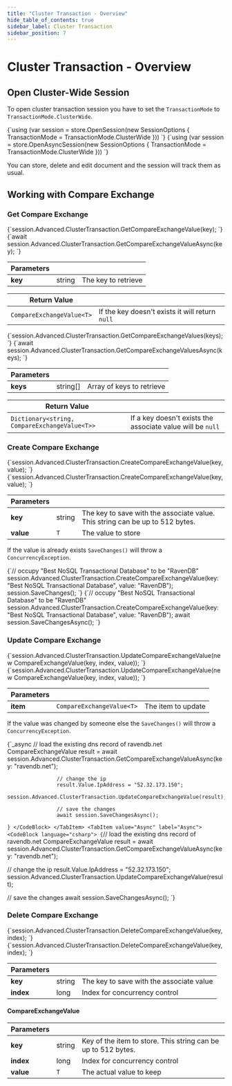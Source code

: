 ```yaml
---
title: "Cluster Transaction - Overview"
hide_table_of_contents: true
sidebar_label: Cluster Transaction
sidebar_position: 7
---
```



# Cluster Transaction - Overview

## Open Cluster-Wide Session

To open cluster transaction session you have to set the `TransactionMode` to `TransactionMode.ClusterWide`.

<Tabs groupId='languageSyntax'>
<TabItem value="Sync" label="Sync">
<CodeBlock language="csharp">
{`using (var session = store.OpenSession(new SessionOptions
{
    TransactionMode = TransactionMode.ClusterWide
}))
`}
</CodeBlock>
</TabItem>
<TabItem value="Async" label="Async">
<CodeBlock language="csharp">
{`using (var session = store.OpenAsyncSession(new SessionOptions
{
    TransactionMode = TransactionMode.ClusterWide
}))
`}
</CodeBlock>
</TabItem>
</Tabs>

You can store, delete and edit document and the session will track them as usual.

## Working with Compare Exchange


### Get Compare Exchange

<Tabs groupId='languageSyntax'>
<TabItem value="Sync" label="Sync">
<CodeBlock language="csharp">
{`session.Advanced.ClusterTransaction.GetCompareExchangeValue<T>(key);
`}
</CodeBlock>
</TabItem>
<TabItem value="Async" label="Async">
<CodeBlock language="csharp">
{`await session.Advanced.ClusterTransaction.GetCompareExchangeValueAsync<T>(key);
`}
</CodeBlock>
</TabItem>
</Tabs>

| Parameters | | |
| ------------- | ------------- | ----- |
| **key** | string | The key to retrieve |

| Return Value | |
| ------------- | ----- |
| `CompareExchangeValue<T>`| If the key doesn't exists it will return `null` |

<Tabs groupId='languageSyntax'>
<TabItem value="Sync" label="Sync">
<CodeBlock language="csharp">
{`session.Advanced.ClusterTransaction.GetCompareExchangeValues<T>(keys);
`}
</CodeBlock>
</TabItem>
<TabItem value="Async" label="Async">
<CodeBlock language="csharp">
{`await session.Advanced.ClusterTransaction.GetCompareExchangeValuesAsync<T>(keys);
`}
</CodeBlock>
</TabItem>
</Tabs>

| Parameters | | |
| ------------- | ------------- | ----- |
| **keys** | string[] | Array of keys to retrieve |

| Return Value | |
| ------------- | ----- |
| `Dictionary<string, CompareExchangeValue<T>>` | If a key doesn't exists the associate value will be `null` |

### Create Compare Exchange

<Tabs groupId='languageSyntax'>
<TabItem value="Sync" label="Sync">
<CodeBlock language="csharp">
{`session.Advanced.ClusterTransaction.CreateCompareExchangeValue(key, value);
`}
</CodeBlock>
</TabItem>
<TabItem value="Async" label="Async">
<CodeBlock language="csharp">
{`session.Advanced.ClusterTransaction.CreateCompareExchangeValue(key, value);
`}
</CodeBlock>
</TabItem>
</Tabs>

| Parameters | | |
| ------------- | ------------- | ----- |
| **key** | string | The key to save with the associate value. This string can be up to 512 bytes. |
| **value** | `T` | The value to store |

If the value is already exists `SaveChanges()` will throw a `ConcurrencyException`.

<Tabs groupId='languageSyntax'>
<TabItem value="Sync" label="Sync">
<CodeBlock language="csharp">
{`// occupy "Best NoSQL Transactional Database" to be "RavenDB"
session.Advanced.ClusterTransaction.CreateCompareExchangeValue(key: "Best NoSQL Transactional Database", value: "RavenDB");
session.SaveChanges();
`}
</CodeBlock>
</TabItem>
<TabItem value="Async" label="Async">
<CodeBlock language="csharp">
{`// occupy "Best NoSQL Transactional Database" to be "RavenDB"
session.Advanced.ClusterTransaction.CreateCompareExchangeValue(key: "Best NoSQL Transactional Database", value: "RavenDB");
await session.SaveChangesAsync();
`}
</CodeBlock>
</TabItem>
</Tabs>

### Update Compare Exchange

<Tabs groupId='languageSyntax'>
<TabItem value="Sync" label="Sync">
<CodeBlock language="csharp">
{`session.Advanced.ClusterTransaction.UpdateCompareExchangeValue(new CompareExchangeValue<T>(key, index, value));
`}
</CodeBlock>
</TabItem>
<TabItem value="Async" label="Async">
<CodeBlock language="csharp">
{`session.Advanced.ClusterTransaction.UpdateCompareExchangeValue(new CompareExchangeValue<T>(key, index, value));
`}
</CodeBlock>
</TabItem>
</Tabs>

| Parameters | | |
| ------------- | ------------- | ----- |
| **item** | `CompareExchangeValue<T>` | The item to update |

If the value was changed by someone else the `SaveChanges()` will throw a `ConcurrencyException`.

<Tabs groupId='languageSyntax'>
<TabItem value="Sync" label="Sync">
<CodeBlock language="csharp">
{`_async
                    // load the existing dns record of ravendb.net
                    CompareExchangeValue<DNS> result = await session.Advanced.ClusterTransaction.GetCompareExchangeValueAsync<DNS>(key: "ravendb.net");

                    // change the ip
                    result.Value.IpAddress = "52.32.173.150";
                    session.Advanced.ClusterTransaction.UpdateCompareExchangeValue(result);
                    
                    // save the changes
                    await session.SaveChangesAsync();
`}
</CodeBlock>
</TabItem>
<TabItem value="Async" label="Async">
<CodeBlock language="csharp">
{`// load the existing dns record of ravendb.net
CompareExchangeValue<DNS> result = await session.Advanced.ClusterTransaction.GetCompareExchangeValueAsync<DNS>(key: "ravendb.net");

// change the ip
result.Value.IpAddress = "52.32.173.150";
session.Advanced.ClusterTransaction.UpdateCompareExchangeValue(result);

// save the changes
await session.SaveChangesAsync();
`}
</CodeBlock>
</TabItem>
</Tabs>

### Delete Compare Exchange

<Tabs groupId='languageSyntax'>
<TabItem value="Sync" label="Sync">
<CodeBlock language="csharp">
{`session.Advanced.ClusterTransaction.DeleteCompareExchangeValue(key, index);
`}
</CodeBlock>
</TabItem>
<TabItem value="Async" label="Async">
<CodeBlock language="csharp">
{`session.Advanced.ClusterTransaction.DeleteCompareExchangeValue(key, index);
`}
</CodeBlock>
</TabItem>
</Tabs>

| Parameters | | |
| ------------- | ------------- | ----- |
| **key** | string | The key to save with the associate value |
| **index** | long | Index for concurrency control |

#### CompareExchangeValue

| Parameters | | |
| ------------- | ------------- | ----- |
| **key** | string | Key of the item to store. This string can be up to 512 bytes. |
| **index** | long | Index for concurrency control |
| **value** | `T` | The actual value to keep |
